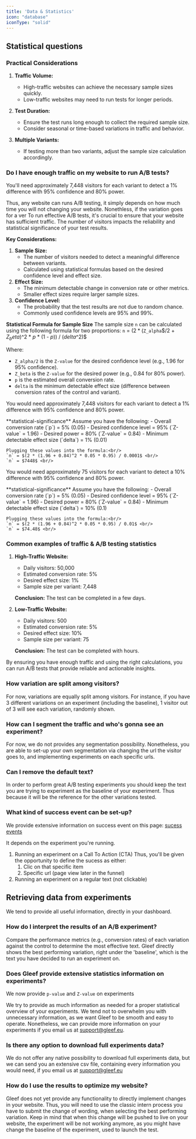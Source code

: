 ```yaml
---
title: 'Data & Statistics'
icon: "database"
iconType: "solid"
---
```


## Statistical questions
### Practical Considerations
1. **Traffic Volume:**
    - High-traffic websites can achieve the necessary sample sizes quickly.
    - Low-traffic websites may need to run tests for longer periods.

2. **Test Duration:**
    - Ensure the test runs long enough to collect the required sample size.
    - Consider seasonal or time-based variations in traffic and behavior.

3. **Multiple Variants:**
    - If testing more than two variants, adjust the sample size calculation accordingly.

### Do I have enough traffic on my website to run A/B tests?
<Info>You'll need approximately 7,448 visitors for each variant to detect a 1% difference with 95% confidence and 80% power.</Info>

Thus, any website can runs A/B testing, it simply depends on how much time you will not changing your website.
Nonethless, if the variation goes for a ver
To run effective A/B tests, it's crucial to ensure that your website has sufficient traffic. The number of visitors impacts the reliability and statistical significance of your test results.

**Key Considerations:**
1. **Sample Size:**
    - The number of visitors needed to detect a meaningful difference between variants.
    - Calculated using statistical formulas based on the desired confidence level and effect size.
2. **Effect Size:**
    - The minimum detectable change in conversion rate or other metrics.
    - Smaller effect sizes require larger sample sizes.
3. **Confidence Level:**
    - The probability that the test results are not due to random chance.
    - Commonly used confidence levels are 95% and 99%.

**Statistical Formula for Sample Size**
The sample size `n` can be calculated using the following formula for two proportions:
`n` = $(2 * ($`Z_alpha`$/2 + $`Z_beta`$)^2 * $`p`$ * (1 - $`p`$)) / ($`delta`$^2)$

Where:
- `Z_alpha/2` is the `Z-value` for the desired confidence level (e.g., 1.96 for 95% confidence).
- `Z_beta` is the `Z-value` for the desired power (e.g., 0.84 for 80% power).
- `p` is the estimated overall conversion rate.
- `delta` is the minimum detectable effect size (difference between conversion rates of the control and variant).

<Info>You would need approximately 7,448 visitors for each variant to detect a 1% difference with 95% confidence and 80% power.</Info>

<Accordion title="Example Calculation for a 1% difference">
    **statistical-significance**
    Assume you have the following:
    - Overall conversion rate (`p`) = 5% (0.05)
    - Desired confidence level = 95% (`Z-value` = 1.96)
    - Desired power = 80% (`Z-value` = 0.84)
    - Minimum detectable effect size (`delta`) = 1% (0.01)

    Plugging these values into the formula:<br/>
    `n` = $(2 * (1.96 + 0.84)^2 * 0.05 * 0.95) / 0.0001$ <br/>
    `n` = $7448$ <br/>
</Accordion>

<Info>You would need approximately 75 visitors for each variant to detect a 10% difference with 95% confidence and 80% power.</Info>

<Accordion title="Example Calculation for a 10% difference">
    **statistical-significance**
    Assume you have the following:
    - Overall conversion rate (`p`) = 5% (0.05)
    - Desired confidence level = 95% (`Z-value` = 1.96)
    - Desired power = 80% (`Z-value` = 0.84)
    - Minimum detectable effect size (`delta`) = 10% (0.1)

    Plugging these values into the formula:<br/>
    `n` = $(2 * (1.96 + 0.84)^2 * 0.05 * 0.95) / 0.01$ <br/>
    `n` = $74.48$ <br/>
</Accordion>

### Common examples of traffic & A/B testing statistics
1. **High-Traffic Website:**
    - Daily visitors: 50,000
    - Estimated conversion rate: 5%
    - Desired effect size: 1%
    - Sample size per variant: 7,448

    **Conclusion:** The test can be completed in a few days.

2. **Low-Traffic Website:**
    - Daily visitors: 500
    - Estimated conversion rate: 5%
    - Desired effect size: 10%
    - Sample size per variant: 75

    **Conclusion:** The test can be completed with hours.

By ensuring you have enough traffic and using the right calculations, you can run A/B tests that provide reliable and actionable insights.

### How variation are split among visitors?
For now, variations are equally split among visitors.
For instance, if you have 3 different variations on an experiment (including the baseline), 1 visitor out of 3 will see each variation, randomly shown.

### How can I segment the traffic and who's gonna see an experiment?
For now, we do not provides any segmentation possibility.
Nonetheless, you are able to set-up your own segmentation via changing the url the visitor goes to, and implementing experiments on each specific urls.

### Can I remove the default text?
In order to perform great A/B testing experiments you should keep the text you are trying to experiment as the baseline of your experiment.
Thus because it will be the reference for the other variations tested.

### What kind of success event can be set-up?
<Info>We provide extensive information on success event on this page: [sucess events](/Q&A/success-event)</Info>

It depends on the experiment you're running.
1. Running an experiment on a Call To Action (CTA)
    Thus, you'll be given the opportunity to define the sucess as either:
    1. Clic on that specific item
    2. Specific url (page view later in the funnel)
2. Running an experiment on a regular text (not clickable)


## Retrieving data from experiments
We tend to provide all useful information, directly in your dashboard.

### How do I interpret the results of an A/B experiment?
Compare the performance metrics (e.g., conversion rates) of each variation against the control to determine the most effective text.
Gleef directly shows the best performing variation, right under the 'baseline', which is the text you have decided to run an experiment on.

### Does Gleef provide extensive statistics information on experiments?
<Info>We now provide `p-value` and `Z-value` on experiments</Info>

We try to provide as much information as needed for a proper statistical overview of your experiments.
We tend not to overwhelm you with unnecessary information, as we want Gleef to be smooth and easy to operate.
Nonetheless, we can provide more information on your experiments if you email us at support@gleef.eu. 

### Is there any option to download full experiments data?
We do not offer any native possibility to download full experiments data, but we can send you an extensive csv file, containing every information you would need, if you email us at support@gleef.eu

### How do I use the results to optimize my website?
Gleef does not yet provide any functionality to directly implement changes in your website.
Thus, you will need to use the classic intern process you have to submit the change of wording, when selecting the best performing variation.
<Info>Keep in mind that when this change will be pushed to live on your website, the experiment will be not working anymore, as you might have change the baseline of the experiment, used to launch the test.</Info>

